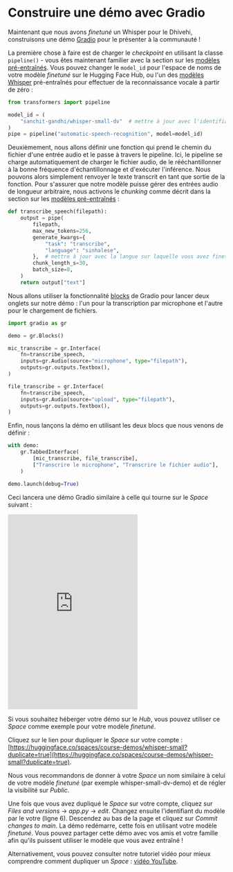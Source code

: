 # Construire une démo avec Gradio

Maintenant que nous avons *finetuné* un Whisper pour le Dhivehi, construisons une démo [Gradio](https://gradio.app) pour le présenter à la communauté !

La première chose à faire est de charger le *checkpoint* en utilisant la classe `pipeline()` - vous êtes maintenant familier avec la section sur les [modèles pré-entraînés](asr_models). Vous pouvez changer le `model_id` pour l'espace de noms de votre modèle *finetuné* sur le Hugging Face Hub, ou l'un des [modèles Whisper](https://huggingface.co/models?sort=downloads&search=openai%2Fwhisper-) pré-entraînés pour effectuer de la reconnaissance vocale à partir de zéro :

```python
from transformers import pipeline

model_id = (
    "sanchit-gandhi/whisper-small-dv"  # mettre à jour avec l'identifiant de votre modèle
)
pipe = pipeline("automatic-speech-recognition", model=model_id)
```

Deuxièmement, nous allons définir une fonction qui prend le chemin du fichier d'une entrée audio et le passe à travers le pipeline. 
Ici, le pipeline se charge automatiquement de charger le fichier audio, de le rééchantillonner à la bonne fréquence d'échantillonnage et d'exécuter l'inférence.
Nous pouvons alors simplement renvoyer le texte transcrit en tant que sortie de la fonction. 
Pour s'assurer que notre modèle puisse gérer des entrées audio de longueur arbitraire, nous activons le *chunking* comme décrit dans la section sur les [modèles pré-entraînés](asr_models) :

```python
def transcribe_speech(filepath):
    output = pipe(
        filepath,
        max_new_tokens=256,
        generate_kwargs={
            "task": "transcribe",
            "language": "sinhalese",
        },  # mettre à jour avec la langue sur laquelle vous avez finetuné
        chunk_length_s=30,
        batch_size=8,
    )
    return output["text"]
```

Nous allons utiliser la fonctionnalité [blocks](https://gradio.app/docs/#blocks) de Gradio pour lancer deux onglets sur notre démo : l'un pour la transcription par microphone et l'autre pour le chargement de fichiers.

```python
import gradio as gr

demo = gr.Blocks()

mic_transcribe = gr.Interface(
    fn=transcribe_speech,
    inputs=gr.Audio(source="microphone", type="filepath"),
    outputs=gr.outputs.Textbox(),
)

file_transcribe = gr.Interface(
    fn=transcribe_speech,
    inputs=gr.Audio(source="upload", type="filepath"),
    outputs=gr.outputs.Textbox(),
)
```

Enfin, nous lançons la démo en utilisant les deux blocs que nous venons de définir :

```python
with demo:
    gr.TabbedInterface(
        [mic_transcribe, file_transcribe],
        ["Transcrire le microphone", "Transcrire le fichier audio"],
    )

demo.launch(debug=True)
```

Ceci lancera une démo Gradio similaire à celle qui tourne sur le *Space* suivant :

<iframe src="https://course-demos-whisper-small.hf. space" frameBorder="0" height="450" title="Gradio app" class="container p-0 flex-grow space-iframe" allow="accelerometer ; ambient-light-sensor ; autoplay ; battery ; camera ; document-domain ; encrypted-media ; fullscreen ; geolocation ; gyroscope ; layout-animations ; legacy-image-formats ; magnetometer ; microphone ; midi ; oversized-images ; payment ; picture-in-picture ; publickey-credentials-get ; sync-xhr ; usb ; vr ; wake-lock ; xr-spatial-tracking" sandbox="allow-forms allow-modals allow-popups allow-popups-to-escape-sandbox allow-same-origin allow-scripts allow-downloads"></iframe>

Si vous souhaitez héberger votre démo sur le *Hub*, vous pouvez utiliser ce *Space* comme exemple pour votre modèle *finetuné*.

Cliquez sur le lien pour dupliquer le *Space* sur votre compte : [https://huggingface.co/spaces/course-demos/whisper-small?duplicate=true](https://huggingface.co/spaces/course-demos/whisper-small?duplicate=true).

Nous vous recommandons de donner à votre *Space* un nom similaire à celui de votre modèle *finetuné* (par exemple whisper-small-dv-demo) et de régler la visibilité sur *Public*.

Une fois que vous avez dupliqué le *Space* sur votre compte, cliquez sur *Files and versions* -> *app.py* -> *edit*. Changez ensuite l'identifiant du modèle par le votre (ligne 6). 
Descendez au bas de la page et cliquez sur *Commit changes to main*.
La démo redémarre, cette fois en utilisant votre modèle *finetuné*. Vous pouvez partager cette démo avec vos amis et votre famille afin qu'ils puissent utiliser le modèle que vous avez entraîné !

Alternativement, vous pouvez consulter notre tutoriel vidéo pour mieux comprendre comment dupliquer un *Space* : [vidéo YouTube](https://www.youtube.com/watch?v=VQYuvl6-9VE).